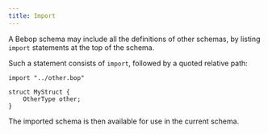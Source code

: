 ```yaml
---
title: Import
---
```


A Bebop schema may include all the definitions of other schemas, by listing `import` statements at the top of the schema.

Such a statement consists of `import`, followed by a quoted relative path:
    
```bebop
import "../other.bop"

struct MyStruct {
    OtherType other;
}
```

The imported schema is then available for use in the current schema.